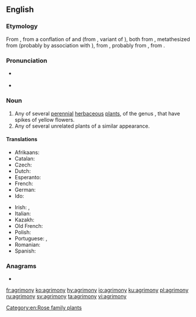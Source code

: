 ==English==

===Etymology===
From {{etyl|enm|en}} {{m|enm|egremoyne}}, from a conflation of {{etyl|ang|en}} {{m|ang|agrimonia}} and {{etyl|frm|en}} {{m|frm|agremoine}} (from {{etyl|fro|en}} {{m|fro|agremoine}}, variant of {{m|fro|aegremone}}), both from {{etyl|LL.|en}} {{m|la|agrimōnia}}, metathesized from {{etyl|la|en}} {{m|la|argemōnia||a kind of poppy}} (probably by association with {{m|la|ager|ager, agri-|field}}), from {{etyl|grc|en}} {{m|grc|ἀργεμώνη||{{w|Papaver argemone}}, wild-rose}}, probably from {{m|grc|ἄργεμον||[[leucoma]]}}, from {{m|grc|ἀργός||white}}.

===Pronunciation===
* {{a|RP}} {{IPA|/ˈæɡ.ɹɪ.mən.i/|lang=en}}
* {{a|GA}} {{IPA|/ˈæɡ.ɹɪˌmoʊ.ni/|lang=en}}

===Noun===
{{wikipedia}}
{{en-noun|agrimonies}}

# Any of several [[perennial]] [[herbaceous]] [[plant]]s, of the genus {{taxlink|Agrimonia|genus|noshow=1}}, that have spikes of yellow flowers.
# Any of several unrelated plants of a similar appearance.

====Translations====
{{trans-top|plant of the genus ''Agrimonia''}}
* Afrikaans: {{t|af|akkermonie|f}}
* Catalan: {{t|ca|agrimònia|f}}
* Czech: {{t|cs|řepík|m}}
* Dutch: {{t+|nl|agrimonie}}
* Esperanto: {{t|eo|agrimonio}}
* French: {{t+|fr|aigremoine|f}}
* German: {{t+|de|Odermennig|m}}
* Ido: {{t+|io|agrimonio}}
{{trans-mid}}
* Irish: {{t|ga|airgeadán|m}}, {{t|ga|marbhdhraighean|m}}
* Italian: {{t|it|agrimonia|f}}
* Kazakh: {{t|kk|ошаған}}
* Old French: {{t|fro|aegremone|f}}
* Polish: {{t|pl|rzepik|m}}
* Portuguese: {{t|pt|agrimónia|f}} {{qualifier|Portugal}}, {{t+|pt|agrimônia|f}} {{qualifier|Brazil}}
* Romanian: {{t+|ro|turiță-mare|f}}
* Spanish: {{t+|es|agrimonia|f}}
{{trans-bottom}}

===Anagrams===
* {{l|en|myriagon}}

[[Category:en:Rose family plants]]

[[fr:agrimony]]
[[ko:agrimony]]
[[hy:agrimony]]
[[io:agrimony]]
[[ku:agrimony]]
[[pl:agrimony]]
[[ru:agrimony]]
[[sv:agrimony]]
[[ta:agrimony]]
[[vi:agrimony]]